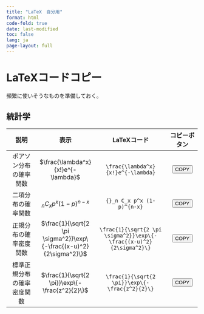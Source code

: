 ```yaml
---
title: "LaTeX　自分用"
format: html
code-fold: true
date: last-modified
toc: false
lang: ja
page-layout: full
---
```


<script>
function copyToClipboard(text) {
  navigator.clipboard.writeText(text).then(function() {
    alert('コピーしました: ' + text);
  }, function(err) {
    console.error('コピーに失敗しました', err);
  });
}
</script>


# LaTeXコードコピー

頻繁に使いそうなものを準備しておく。

## 統計学



| 説明 | 表示 | LaTeXコード |コピーボタン |
|:-----:|:-----:|:-------------:|:----:|
|ポアソン分布の確率関数| $\frac{\lambda^x}{x!}e^{-\lambda}$    | `\frac{\lambda^x}{x!}e^{-\lambda}`   | <button class="copy-button" onclick="copyToClipboard('\\frac{\lambda^x}{x!}e^{-\lambda}')">COPY</button> |
|二項分布の確率関数| ${}_n C_x p^x (1-p)^{n-x}$         | `{}_n C_x p^x (1-p)^{n-x}`        | <button class="copy-button" onclick="copyToClipboard('{}_n C_x p^x (1-p)^{n-x}')">COPY</button> |
|正規分布の確率密度関数|   $\frac{1}{\sqrt{2 \pi \sigma^2}}\exp\{-\frac{(x-u)^2}{2\sigma^2}\}$   | `\frac{1}{\sqrt{2 \pi \sigma^2}}\exp\{- \frac{(x-u)^2}{2\sigma^2}\}`      | <button class="copy-button" onclick="copyToClipboard('\\frac{1}{\\sqrt{2 \\pi \\sigma^2}}\\exp\\{-\\frac{(x-u)^2}{2\\sigma^2}\\}')">COPY</button> |
|標準正規分布の確率密度関数|   $\frac{1}{\sqrt{2 \pi}}\exp\{-\frac{z^2}{2}\}$   | `\frac{1}{\sqrt{2 \pi}}\exp\{-\frac{z^2}{2}\}`      | <button class="copy-button" onclick="copyToClipboard('\\frac{1}{\\sqrt{2 \\pi}}\\exp\\{-\\frac{z^2}{2}\\}')">COPY</button> |

